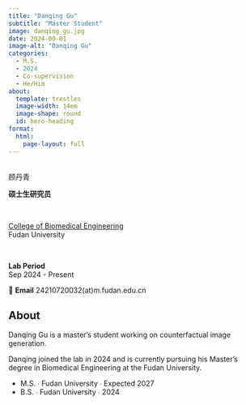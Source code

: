 ```yaml
---
title: "Danqing Gu"
subtitle: "Master Student"
image: danqing_gu.jpg
date: 2024-09-01
image-alt: "Danqing Gu"
categories:
  - M.S.
  - 2024
  - Co-supervision
  - He/Him
about:
  template: trestles
  image-width: 14em
  image-shape: round
  id: hero-heading
format:
  html:
    page-layout: full
---
```


::: {#hero-heading}

&nbsp;
<div class="h1">顾丹青</div>

**硕士生研究员**  

&nbsp;

[College of Biomedical Engineering](https://bme-college.fudan.edu.cn/)  
Fudan University

&nbsp;

**Lab Period**  
Sep 2024 - Present

📧 **Email** 24210720032(at)m.fudan.edu.cn

:::

## About

::: {.grid}

::: {.g-col-6 #about-me-1}

Danqing Gu is a master's student working on counterfactual image generation.

:::

::: {.g-col-6 #about-me-2}

Danqing joined the lab in 2024 and is currently pursuing his Master's degree in Biomedical Engineering at the Fudan University.

<ul class="fa-ul">
   <li><span class="fa-li"><i class="fa-solid fa-graduation-cap"></i></span>M.S. ∙ Fudan University ∙ Expected 2027</li>
   <li><span class="fa-li"><i class="fa-solid fa-graduation-cap"></i></span>B.S. ∙ Fudan University ∙ 2024</li>
</ul>

:::
:::